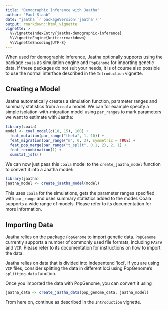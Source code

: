 ```yaml
---
title: "Demographic Inference with Jaatha"
author: "Paul Staab"
date: "jaatha `r packageVersion('jaatha')`"
output: rmarkdown::html_vignette
vignette: >
  %\VignetteIndexEntry{jaatha-demographic-inference}
  %\VignetteEngine{knitr::rmarkdown}
  %\VignetteEncoding{UTF-8}
---
```


When used for demographic inference, Jaatha optionally supports using the 
package `coala` as simulation engine and `PopGenome` for importing genetic data.
If these packages do not suit your needs, it is of course also possible to use
the normal interface described in the `Introduction` vignette.


Creating a Model
----------------
Jaatha automatically creates a simulation function, parameter ranges and 
summary statistics from a `coala` model. We can for example specify a simple 
isolation-with-migration model using `par_range`s to mark parameters we want
to estimate with Jaatha: 

```r
library(coala)
model <- coal_model(c(10, 15), 100) +
  feat_mutation(par_range("theta", 1, 10)) +
  feat_migration(par_range("m", 0, 3), symmetric = TRUE) +
  feat_pop_merge(par_range("t_split", 0.1, 2), 2, 1) + 
  feat_recombination(1) +
  sumstat_jsfs()
```

We can now just pass this `coala` model to the `create_jaatha_model` function
to convert it into a Jaatha model:

```r
library(jaatha)
jaatha_model <- create_jaatha_model(model)
```

This uses `coala` for the simulations, gets the parameter ranges specified with
`par_range` and uses summary statistics added to the model.
Coala supports a wide range of models. Please refer to its documentation for
more information.



Importing Data
--------------
Jaatha relies on the package `PopGenome` to import genetic data. `PopGenome`
currently supports a number of commonly used file formats, including `FASTA` and
`VCF`. Please refer to its documentation for instructions on how to import the
data. 

Jaatha relies on data that is divided into indepentend 'loci'. If you are using
`VCF` files, consider splitting the data in different loci using PopGenome's 
`splitting.data` function.

Once you imported the data with PopGenome, you can convert it using

```r
jaatha_data <- create_jaatha_data(pop_genome_data, jaatha_model)
```

From here on, continue as described in the `Introduction` vignette.
